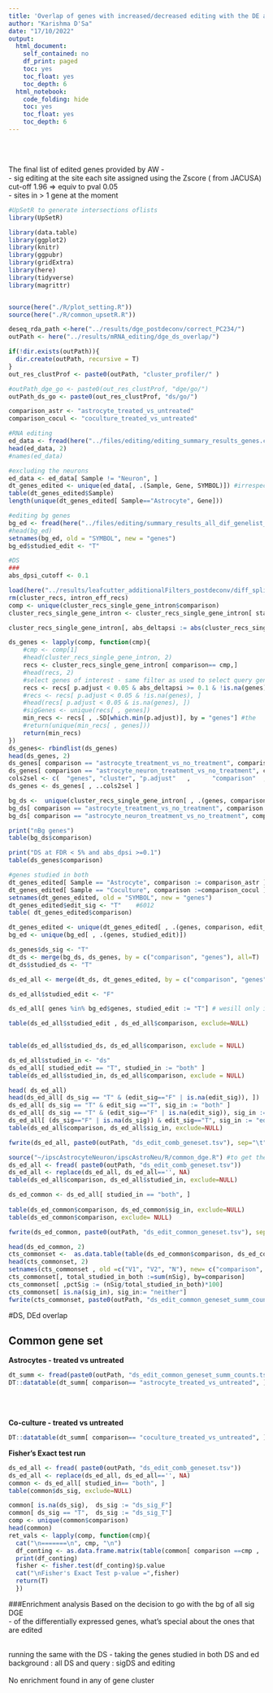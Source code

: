 ```yaml
---
title: 'Overlap of genes with increased/decreased editing with the DE and DS genes'
author: "Karishma D'Sa"
date: "17/10/2022"
output:
  html_document:
    self_contained: no
    df_print: paged
    toc: yes
    toc_float: yes
    toc_depth: 6
  html_notebook:
    code_folding: hide
    toc: yes
    toc_float: yes
    toc_depth: 6
---
```

<style type="text/css">
div.main-container {
  max-width: 1800px;
  margin-left: auto;
  margin-right: auto;
}
</style>
<br><br>

The final list of edited genes provided by AW - <br> 
-	sig editing at the site each site assigned using the  Zscore ( from JACUSA) cut-off 1.96 => equiv to pval 0.05 <br>
-	sites in > 1 gene at the moment <br>


```r

#UpSetR to generate intersections oflists
library(UpSetR)

library(data.table)
library(ggplot2)
library(knitr)
library(ggpubr) 
library(gridExtra)
library(here)
library(tidyverse)
library(magrittr)


source(here("./R/plot_setting.R"))
source(here("./R/common_upsetR.R"))

deseq_rda_path <-here("../results/dge_postdeconv/correct_PC234/") 
outPath <- here("../results/mRNA_editing/dge_ds_overlap/")

if(!dir.exists(outPath)){
  dir.create(outPath, recursive = T)
}
out_res_clustProf <- paste0(outPath, "cluster_profiler/" )

#outPath_dge_go <- paste0(out_res_clustProf, "dge/go/")
outPath_ds_go <- paste0(out_res_clustProf, "ds/go/")

comparison_astr <- "astrocyte_treated_vs_untreated"
comparison_cocul <- "coculture_treated_vs_untreated"
```

```r
#RNA editing 
ed_data <- fread(here("../files/editing/editing_summary_results_genes.csv"))
head(ed_data, 2)
#names(ed_data)

#excluding the neurons
ed_data <- ed_data[ Sample != "Neuron", ]
dt_genes_edited <- unique(ed_data[, .(Sample, Gene, SYMBOL)]) #irrespective of inc/dec editing and consequence ( as as gene can have > 1 editing sites with different consequence), includes the new edits
table(dt_genes_edited$Sample)
length(unique(dt_genes_edited[ Sample=="Astrocyte", Gene])) 

#editing bg genes
bg_ed <- fread(here("../files/editing/summary_results_all_dif_genelist_background_universe.csv"))
#head(bg_ed)
setnames(bg_ed, old = "SYMBOL", new = "genes")
bg_ed$studied_edit <- "T"
```


```r
#DS
###
abs_dpsi_cutoff <- 0.1

load(here("../results/leafcutter_additionalFilters_postdeconv/diff_splicing/combGrp_clust_effSize.rda"))
rm(cluster_recs, intron_eff_recs)
comp <- unique(cluster_recs_single_gene_intron$comparison)
cluster_recs_single_gene_intron <- cluster_recs_single_gene_intron[ status == "Success" & !(is.na(genes)),] #319199

cluster_recs_single_gene_intron[, abs_deltapsi := abs(cluster_recs_single_gene_intron$deltapsi)]

ds_genes <- lapply(comp, function(cmp){
    #cmp <- comp[1]
    #head(cluster_recs_single_gene_intron, 2)  
    recs <- cluster_recs_single_gene_intron[ comparison== cmp,]
    #head(recs, 2)
    #select genes of interest - same filter as used to select query gene
    recs <- recs[ p.adjust < 0.05 & abs_deltapsi >= 0.1 & !is.na(genes), ]
    #recs <- recs[ p.adjust < 0.05 & !is.na(genes), ]
    #head(recs[ p.adjust < 0.05 & is.na(genes), ])
    #sigGenes <- unique(recs[ , genes])
    min_recs <- recs[ , .SD[which.min(p.adjust)], by = "genes"] #the 
    #return(unique(min_recs[ , genes]))
    return(min_recs)
})
ds_genes<- rbindlist(ds_genes)
head(ds_genes, 2)
ds_genes[ comparison == "astrocyte_treatment_vs_no_treatment", comparison:= comparison_astr]
ds_genes[ comparison == "astrocyte_neuron_treatment_vs_no_treatment", comparison:= comparison_cocul]
cols2sel <- c(  "genes", "cluster", "p.adjust"   ,      "comparison"  , "deltapsi"   ,  "reg",  "abs_deltapsi")
ds_genes <- ds_genes[ , ..cols2sel ]

bg_ds <-  unique(cluster_recs_single_gene_intron[ , .(genes, comparison)])
bg_ds[ comparison == "astrocyte_treatment_vs_no_treatment", comparison:= comparison_astr]
bg_ds[ comparison == "astrocyte_neuron_treatment_vs_no_treatment", comparison:= comparison_cocul]

print("nBg genes")
table(bg_ds$comparison)

print("DS at FDR < 5% and abs_dpsi >=0.1")
table(ds_genes$comparison)

```



```r
#genes studied in both
dt_genes_edited[ Sample == "Astrocyte", comparison := comparison_astr ]
dt_genes_edited[ Sample == "Coculture", comparison :=comparison_cocul ]
setnames(dt_genes_edited, old = "SYMBOL", new = "genes")
dt_genes_edited$edit_sig <- "T"    #6012
table( dt_genes_edited$comparison) 

dt_genes_edited <- unique(dt_genes_edited[ , .(genes, comparison, edit_sig)]) #6010 # keeping 1 rec where genes with different ids
bg_ed <- unique(bg_ed[ , .(genes, studied_edit)])

ds_genes$ds_sig <- "T"
dt_ds <- merge(bg_ds, ds_genes, by = c("comparison", "genes"), all=T)
dt_ds$studied_ds <- "T"

ds_ed_all <- merge(dt_ds, dt_genes_edited, by = c("comparison", "genes"), all.x=T) # not considering the genes that were sig edited but not studied for splicing

ds_ed_all$studied_edit <- "F"

ds_ed_all[ genes %in% bg_ed$genes, studied_edit := "T"] # wesill only indicate the geens in DGE not studied in editing but not the genes studied in editing that werent in dge

table(ds_ed_all$studied_edit , ds_ed_all$comparison, exclude=NULL)
   

table(ds_ed_all$studied_ds, ds_ed_all$comparison, exclude = NULL)

ds_ed_all$studied_in <- "ds"             
ds_ed_all[ studied_edit == "T", studied_in := "both" ]  
table(ds_ed_all$studied_in, ds_ed_all$comparison, exclude = NULL)

head( ds_ed_all)
head(ds_ed_all[ ds_sig == "T" & (edit_sig=="F" | is.na(edit_sig)), ])
ds_ed_all[ ds_sig == "T" & edit_sig =="T", sig_in := "both" ]
ds_ed_all[ ds_sig == "T" & (edit_sig=="F" | is.na(edit_sig)), sig_in := "ds" ]
ds_ed_all[ (ds_sig=="F" | is.na(ds_sig)) & edit_sig=="T", sig_in := "edit" ]
table(ds_ed_all$comparison, ds_ed_all$sig_in, exclude=NULL)

```

```r
fwrite(ds_ed_all, paste0(outPath, "ds_edit_comb_geneset.tsv"), sep="\t", quote=F, row.names = F)

```


```r

source("~/ipscAstrocyteNeuron/ipscAstroNeu/R/common_dge.R") #to get the gene ids for the genes
ds_ed_all <- fread( paste0(outPath, "ds_edit_comb_geneset.tsv"))
ds_ed_all <- replace(ds_ed_all, ds_ed_all=='', NA)
table(ds_ed_all$comparison, ds_ed_all$studied_in, exclude=NULL)

ds_ed_common <- ds_ed_all[ studied_in == "both", ]
  
table(ds_ed_common$comparison, ds_ed_common$sig_in, exclude=NULL)
table(ds_ed_common$comparison, exclude= NULL)
```

```r
fwrite(ds_ed_common, paste0(outPath, "ds_edit_common_geneset.tsv"), sep="\t", quote=F, row.names = F)
```

```r
head(ds_ed_common, 2)
cts_commonset <-  as.data.table(table(ds_ed_common$comparison, ds_ed_common$sig_in, exclude=NULL))
head(cts_commonset, 2)
setnames(cts_commonset , old =c("V1", "V2", "N"), new= c("comparison", "sig_in", "nSig"))
cts_commonset[, total_studied_in_both :=sum(nSig), by=comparison]
cts_commonset[ ,pctSig := (nSig/total_studied_in_both)*100]
cts_commonset[ is.na(sig_in), sig_in:= "neither"]
fwrite(cts_commonset, paste0(outPath, "ds_edit_common_geneset_summ_counts.tsv"), sep="\t", quote=F, row.names = F)

```


#DS, DEd overlap

## Common gene set

<b>Astrocytes - treated vs untreated </b> <br>
```r
dt_summ <- fread(paste0(outPath, "ds_edit_common_geneset_summ_counts.tsv"))
DT::datatable(dt_summ[ comparison== "astrocyte_treated_vs_untreated", ])
```
<br>

<br>
<b>Co-culture - treated vs untreated </b><br>
```r
DT::datatable(dt_summ[ comparison== "coculture_treated_vs_untreated", ])
```

<b>Fisher's Exact test run </b><br>
```r
ds_ed_all <- fread( paste0(outPath, "ds_edit_comb_geneset.tsv"))
ds_ed_all <- replace(ds_ed_all, ds_ed_all=='', NA)
common <- ds_ed_all[ studied_in== "both", ]
table(common$ds_sig, exclude=NULL)

common[ is.na(ds_sig),  ds_sig := "ds_sig_F"]
common[ ds_sig == "T",  ds_sig := "ds_sig_T"]
comp <- unique(common$comparison)
head(common)
ret_vals <- lapply(comp, function(cmp){
  cat("\n=======\n", cmp, "\n")
  df_conting <- as.data.frame.matrix(table(common[ comparison ==cmp , .(edit_sig, ds_sig) ], exclude=NULL))
  print(df_conting)
  fisher <- fisher.test(df_conting)$p.value
  cat("\nFisher's Exact Test p-value =",fisher)
  return(T)
  })

```

###Enrichment analysis 
Based on the decision to go with the bg of all sig DGE <br>
- of the differentially expressed genes, what's special about the ones that are edited <br><br>

running the same with the DS - taking the genes studied in both DS and ed <br>
background : all DS and  query : sigDS and editing <br><br>
 No enrichment found in any of gene cluster
 
